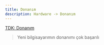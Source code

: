 ```yaml
---
title: Donanım
description: Hardware -> Donanım
---
```


[TDK: Donanım](https://sozluk.gov.tr/?kelime=donan%C4%B1m)

> Yeni bilgisayarımın donanımı çok başarılı